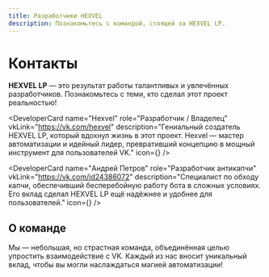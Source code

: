 ```yaml
---
title: Разработчики HEXVEL
description: Познакомьтесь с командой, стоящей за HEXVEL LP.
---
```



# Контакты

**HEXVEL LP** — это результат работы талантливых и увлечённых разработчиков. Познакомьтесь с теми, кто сделал этот проект реальностью!

<div className="grid grid-cols-1 md:grid-cols-2 gap-6 mt-8">

<DeveloperCard
  name="Hexvel"
  role="Разработчик / Владелец"
  vkLink="https://vk.com/hexvel"
  description="Гениальный создатель HEXVEL LP, который вдохнул жизнь в этот проект. Hexvel — мастер автоматизации и идейный лидер, превративший концепцию в мощный инструмент для пользователей VK."
  icon={<User className="h-10 w-10 text-indigo-300" />}
/>

<DeveloperCard
  name="Андрей Петров"
  role="Разработчик антикапчи"
  vkLink="https://vk.com/id24386072"
  description="Специалист по обходу капчи, обеспечивший бесперебойную работу бота в сложных условиях. Его вклад сделал HEXVEL LP ещё надёжнее и удобнее для пользователей."
  icon={<ShieldCheck className="h-10 w-10 text-indigo-300" />}
/>

</div>

## О команде

Мы — небольшая, но страстная команда, объединённая целью упростить взаимодействие с VK. Каждый из нас вносит уникальный вклад, чтобы вы могли наслаждаться магией автоматизации!
